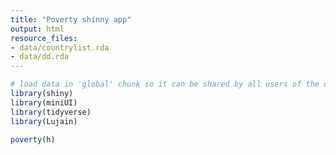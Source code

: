 ```yaml
---
title: "Poverty shinny app"
output: html
resource_files:
- data/countrylist.rda
- data/dd.rda
---
```


```r
# load data in 'global' chunk so it can be shared by all users of the dashboard
library(shiny)
library(miniUI)
library(tidyverse)
library(Lujain)
```

```r
poverty(h)
```


